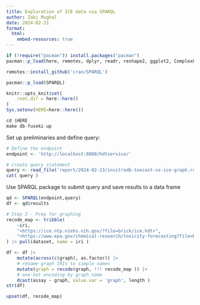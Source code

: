 ```yaml
---
title: Exploration of ICE data via SPARQL
author: Zaki Mughal
date: 2024-02-21
format:
  html:
    embed-resources: true
---
```


```r
if (!require("pacman")) install.packages("pacman")
pacman::p_load(here, remotes, dplyr, readr, reshape2, ggplot2, ComplexUpset)

remotes::install_github('cran/SPARQL')

pacman::p_load(SPARQL)

knitr::opts_knit$set(
    root.dir = here::here()
)
Sys.setenv(HERE=here::here())
```


```r
cd $HERE
make db-fuseki-up
```

Set up preliminaries and define query:

```r
# Define the endpoint
endpoint <- 'http://localhost:8080/hdtservice/'

# create query statement
query <- read_file('report/2024-02-23/invitrodb-toxcast-vs-ice-graph.rq')
cat( query )
```

Use SPARQL package to submit query and save results to a data frame
```r
qd <- SPARQL(endpoint,query)
df <- qd$results

# Step 3 - Prep for graphing
recode_map <- tribble(
	~iri,                                                                                  ~dataset,
	"<https://ice.ntp.niehs.nih.gov/?file=brick/ice.hdt>",                                 'ice',
	"<https://www.epa.gov/chemical-research/toxicity-forecasting?file=brick/toxcast.hdt>", 'toxcast'
) |> pull(dataset, name = iri )

df <- df |>
	mutate(across(c(graph), as.factor)) |>
	# rename graph IRIs to simple names
	mutate(graph = recode(graph, !!! recode_map )) |>
	# one-hot encoding by graph name
	dcast(assay ~ graph, value.var = 'graph', length )
str(df)
```
```r
upset(df, recode_map)
```
